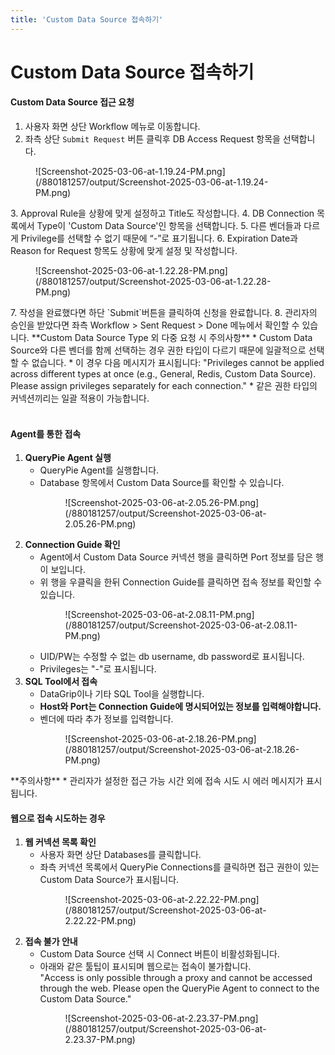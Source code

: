 ```yaml
---
title: 'Custom Data Source 접속하기'
---
```



# Custom Data Source 접속하기

#### Custom Data Source 접근 요청

1. 사용자 화면 상단 Workflow 메뉴로 이동합니다.
2. 좌측 상단 `Submit Request` 버튼 클릭후 DB Access Request 항목을 선택합니다. <br/> 
  <figure data-layout="center" data-align="center">
  ![Screenshot-2025-03-06-at-1.19.24-PM.png](/880181257/output/Screenshot-2025-03-06-at-1.19.24-PM.png)
  </figure>
3. Approval Rule을 상황에 맞게 설정하고 Title도 작성합니다.
4. DB Connection 목록에서 Type이 'Custom Data Source'인 항목을 선택합니다.
5. 다른 벤더들과 다르게 Privilege를 선택할 수 없기 때문에 “-”로 표기됩니다. 
6. Expiration Date과 Reason for Request 항목도 상황에 맞게 설정 및 작성합니다. <br/> 
  <figure data-layout="center" data-align="center">
  ![Screenshot-2025-03-06-at-1.22.28-PM.png](/880181257/output/Screenshot-2025-03-06-at-1.22.28-PM.png)
  </figure>
7. 작성을 완료했다면 하단 `Submit`버튼을 클릭하여 신청을 완료합니다. 
8. 관리자의 승인을 받았다면 좌측 Workflow &gt; Sent Request &gt; Done 메뉴에서 확인할 수 있습니다.

<Callout type="important">
**Custom Data Source Type 외 다중 요청 시 주의사항**
* Custom Data Source와 다른 벤더를 함께 선택하는 경우 권한 타입이 다르기 때문에 일괄적으로 선택할 수 없습니다. 
* 이 경우 다음 메시지가 표시됩니다: "Privileges cannot be applied across different types at once (e.g., General, Redis, Custom Data Source). Please assign privileges separately for each connection."
* 같은 권한 타입의 커넥션끼리는 일괄 적용이 가능합니다.
</Callout>

#### <br/>Agent를 통한 접속

1.  **QueryPie Agent 실행** 
    * QueryPie Agent를 실행합니다.
    * Database 항목에서 Custom Data Source를 확인할 수 있습니다. <br/> 
      <figure data-layout="center" data-align="center">
      ![Screenshot-2025-03-06-at-2.05.26-PM.png](/880181257/output/Screenshot-2025-03-06-at-2.05.26-PM.png)
      </figure>
2.  **Connection Guide 확인** 
    * Agent에서 Custom Data Source 커넥션 행을 클릭하면 Port 정보를 담은 행이 보입니다.
    * 위 행을 우클릭을 한뒤 Connection Guide를 클릭하면 접속 정보를 확인할 수 있습니다. <br/> 
      <figure data-layout="center" data-align="center">
      ![Screenshot-2025-03-06-at-2.08.11-PM.png](/880181257/output/Screenshot-2025-03-06-at-2.08.11-PM.png)
      </figure>
    * UID/PW는 수정할 수 없는 db username, db password로 표시됩니다.
    * Privileges는 "-"로 표시됩니다.
3.  **SQL Tool에서 접속** 
    * DataGrip이나 기타 SQL Tool을 실행합니다.
    *  **Host와 Port는 Connection Guide에 명시되어있는 정보를 입력해야합니다.**  
    * 벤더에 따라 추가 정보를 입력합니다.
      <figure data-layout="center" data-align="center">
      ![Screenshot-2025-03-06-at-2.18.26-PM.png](/880181257/output/Screenshot-2025-03-06-at-2.18.26-PM.png)
      </figure>

<Callout type="important">
**주의사항**
* 관리자가 설정한 접근 가능 시간 외에 접속 시도 시 에러 메시지가 표시됩니다.
</Callout>

#### 웹으로 접속 시도하는 경우

1.  **웹 커넥션 목록 확인** 
    * 사용자 화면 상단 Databases를 클릭합니다. 
    * 좌측 커넥션 목록에서 QueryPie Connections를 클릭하면 접근 권한이 있는 Custom Data Source가 표시됩니다. <br/> 
      <figure data-layout="center" data-align="center">
      ![Screenshot-2025-03-06-at-2.22.22-PM.png](/880181257/output/Screenshot-2025-03-06-at-2.22.22-PM.png)
      </figure>
2.  **접속 불가 안내** 
    * Custom Data Source 선택 시 Connect 버튼이 비활성화됩니다.
    * 아래와 같은 툴팁이 표시되며 웹으로는 접속이 불가합니다.  <br/> "Access is only possible through a proxy and cannot be accessed through the web. Please open the QueryPie Agent to connect to the Custom Data Source."
      <figure data-layout="center" data-align="center">
      ![Screenshot-2025-03-06-at-2.23.37-PM.png](/880181257/output/Screenshot-2025-03-06-at-2.23.37-PM.png)
      </figure>
